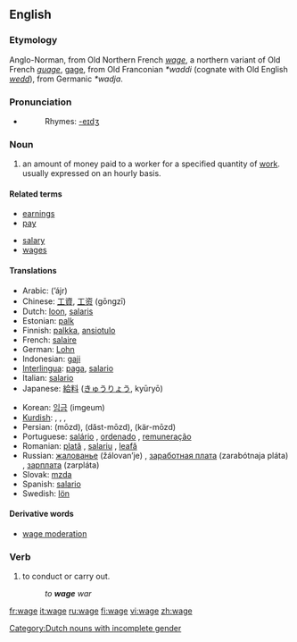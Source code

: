 {{see|Wage}}
{{wikipedia}}
==English==

===Etymology===
Anglo-Norman, from Old Northern French ''[[wage]]'', a northern variant of Old French ''[[guage]]'', [[gage]], from Old Franconian ''*waddi'' (cognate with Old English ''[[wedd]]''), from Germanic ''*wadja''.

===Pronunciation===
* {{IPA|/weɪʤ/}}
*:Rhymes: [[Rhymes:English:-eɪdʒ|-eɪdʒ]]

===Noun===
{{en-noun}}

# an amount of money paid to a worker for a specified quantity of [[Wikipedia:Labour (economics)|work]]. usually expressed on an hourly basis.

====Related terms====
{{top}}
* [[earnings]]
* [[pay]]
{{mid}}
* [[salary]]
* [[wages]]
{{bottom}}

====Translations====
{{top}}
*Arabic: {{ARchar|[[اجر]]}} (’ájr) {{m}}
*Chinese: [[工資]], [[工资]] (gōngzī)
*Dutch: [[loon]], [[salaris]] [[Category:Dutch nouns with incomplete gender]]
*Estonian: [[palk]]
*Finnish: [[palkka]], [[ansiotulo]]
*French: [[salaire]] {{m}}
*German: [[Lohn]] {{m}}
*Indonesian: [[gaji]]
*[[Interlingua]]: [[paga]], [[salario]]
*Italian: [[salario]] {{m}}
*Japanese: [[給料]] ([[きゅうりょう]], kyūryō)
{{mid}}
*Korean: [[임금]] (imgeum)
*[[Kurdish]]: {{trad|ku|meaş}} {{m}}, {{trad|ku|miz}} {{m}}, {{trad|ku|muçe}} {{m}}, {{trad|ku|destheq}} {{f}}
*Persian: {{FAchar|[[مزد]]}} (mōzd), {{FAchar|[[دست‌مزد]]}} (dăst-mōzd), {{FAchar|[[کارمزد]]}} (kär-mōzd)
*Portuguese: [[salário]] {{m}}, [[ordenado]] {{m}}, [[remuneração]] {{f}}
*Romanian: [[plată]] {{f}}, [[salariu]] {{n}}, [[leafă]] {{f}}
*Russian: [[жалованье]] (žálovan’je) {{n}}, [[заработная плата]] (zarabótnaja pláta) {{f}}, [[зарплата]] (zarpláta) {{f}} {{italbrac|coll.}}
*Slovak: [[mzda#Slovak|mzda]] {{f}}
*Spanish: [[salario]] {{m}}
*Swedish: [[lön]] {{c}}
{{bottom}}

====Derivative words====
*[[wage moderation]]

===Verb===
{{en-verb|wag|ing}}

# to conduct or carry out.
#: ''to '''wage''' war''

[[fr:wage]]
[[it:wage]]
[[ru:wage]]
[[fi:wage]]
[[vi:wage]]
[[zh:wage]]